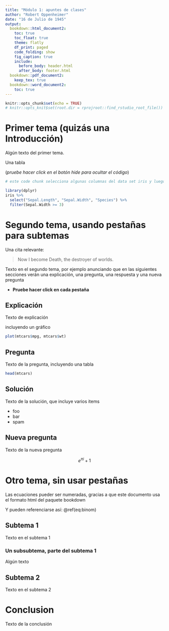 ```yaml
---
title: "Módulo 1: apuntes de clases"
author: "Robert Oppenheimer"
date: "16 de Julio de 1945"
output: 
  bookdown::html_document2:
    toc: true
    toc_float: true
    theme: flatly
    df_print: paged
    code_folding: show
    fig_caption: true
    include:
      before_body: header.html
      after_body: footer.html
  bookdown::pdf_document2:
    keep_tex: true
  bookdown::word_document2:
    toc: true
---
```




```r
knitr::opts_chunk$set(echo = TRUE)
# knitr::opts_knit$set(root.dir = rprojroot::find_rstudio_root_file())
```




# Primer tema (quizás una Introducción)

Algún texto del primer tema.

Una tabla 

(*pruebe hacer click en el botón hide para ocultar el código*)

```r
# este code chunk selecciona algunas columnas del data set iris y luego filtra observaciones

library(dplyr)
iris %>% 
  select("Sepal.Length", "Sepal.Width", "Species") %>% 
  filter(Sepal.Width >= 3)

```



# Segundo tema, usando pestañas para subtemas {.tabset .tabset-fade .tabset-pills}

Una cita relevante:


> Now I become Death,
> the destroyer of worlds.

Texto en el segundo tema, por ejemplo anunciando que en las siguientes 
secciones verán una explicación, una pregunta, una respuesta y una nueva pregunta

+ **Pruebe hacer click en cada pestaña**

## Explicación

Texto de explicación

incluyendo un gráfico

```r
plot(mtcars$mpg, mtcars$wt)
```



## Pregunta

Texto de la pregunta, incluyendo una tabla

```r
head(mtcars)

```


## Solución

Texto de la solución, que incluye varios items

+ foo
+ bar
+ spam



## Nueva pregunta

Texto de la nueva pregunta

$$e^{\pi i} + 1$$



# Otro tema, sin usar pestañas

Las ecuaciones pueder ser numeradas, gracias a que este documento usa el formato html del paquete bookdown

\begin{equation} 
  f\left(k\right) = \binom{n}{k} p^k\left(1-p\right)^{n-k}
  (\#eq:binom)
\end{equation} 

Y pueden referenciarse así: \@ref(eq:binom)

## Subtema 1

Texto en el subtema 1

### Un subsubtema, parte del subtema 1

Algún texto

## Subtema 2

Texto en el subtema 2

# Conclusion

Texto de la conclusión
